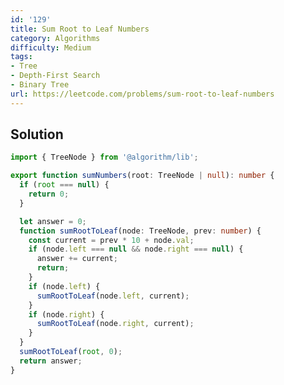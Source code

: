 ```yaml
---
id: '129'
title: Sum Root to Leaf Numbers
category: Algorithms
difficulty: Medium
tags:
- Tree
- Depth-First Search
- Binary Tree
url: https://leetcode.com/problems/sum-root-to-leaf-numbers
---
```


## Solution

```typescript filename="solution.ts" copy
import { TreeNode } from '@algorithm/lib';

export function sumNumbers(root: TreeNode | null): number {
  if (root === null) {
    return 0;
  }

  let answer = 0;
  function sumRootToLeaf(node: TreeNode, prev: number) {
    const current = prev * 10 + node.val;
    if (node.left === null && node.right === null) {
      answer += current;
      return;
    }
    if (node.left) {
      sumRootToLeaf(node.left, current);
    }
    if (node.right) {
      sumRootToLeaf(node.right, current);
    }
  }
  sumRootToLeaf(root, 0);
  return answer;
}
```

